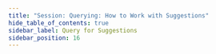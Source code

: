 ```yaml
---
title: "Session: Querying: How to Work with Suggestions"
hide_table_of_contents: true
sidebar_label: Query for Suggestions
sidebar_position: 16
---
```





<LanguageSwitcher supportedLanguages={supportedLanguages} />

<LanguageContent language="csharp">
   <HowToWorkWithSuggestionsCsharp />
</LanguageContent>

<LanguageContent language="java">
   <HowToWorkWithSuggestionsJava />
</LanguageContent>

<LanguageContent language="nodejs">
   <HowToWorkWithSuggestionsNodejs />
</LanguageContent>


<!---
### Session
- [How to Query](../../../client-api/session/querying/how-to-query)

### Querying
- [Suggestions](../../../indexes/querying/suggestions)


-->